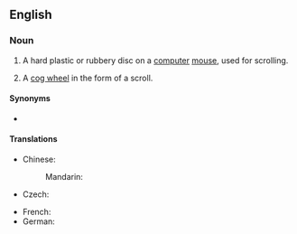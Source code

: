 ==English==
{{wikipedia}}

===Noun===
{{en-noun}}

# {{lb|en|computing}} A hard plastic or rubbery disc on a [[computer]] [[mouse]], used for scrolling.
# {{lb|en|engineering}} A [[cog wheel]] in the form of a scroll.

====Synonyms====
* {{sense|part of computer mouse}} {{l|en|mouse wheel}}

====Translations====
{{trans-top|disc used for scrolling}}
* Chinese:
*: Mandarin: {{t-needed|cmn}}
* Czech: {{t|cs|skrolovací kolečko|n}}
{{trans-mid}}
* French: {{t+|fr|molette|f}}
* German: {{t-needed|de}}
{{trans-bottom}}